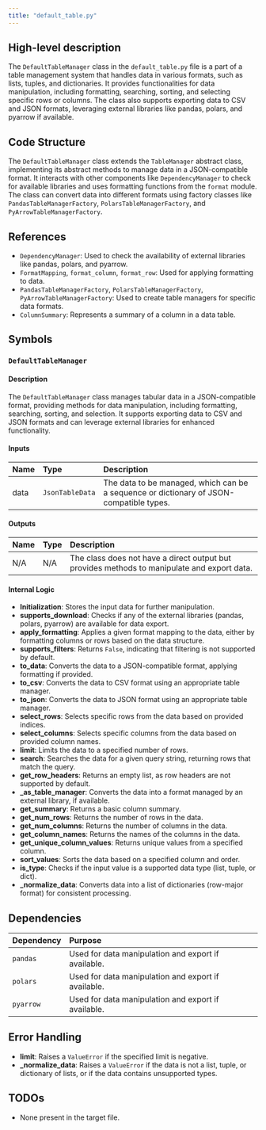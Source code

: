 ```yaml
---
title: "default_table.py"
---
```


## High-level description

The `DefaultTableManager` class in the `default_table.py` file is a part of a table management system that handles data in various formats, such as lists, tuples, and dictionaries. It provides functionalities for data manipulation, including formatting, searching, sorting, and selecting specific rows or columns. The class also supports exporting data to CSV and JSON formats, leveraging external libraries like pandas, polars, and pyarrow if available.

## Code Structure

The `DefaultTableManager` class extends the `TableManager` abstract class, implementing its abstract methods to manage data in a JSON-compatible format. It interacts with other components like `DependencyManager` to check for available libraries and uses formatting functions from the `format` module. The class can convert data into different formats using factory classes like `PandasTableManagerFactory`, `PolarsTableManagerFactory`, and `PyArrowTableManagerFactory`.

## References

- `DependencyManager`: Used to check the availability of external libraries like pandas, polars, and pyarrow.
- `FormatMapping`, `format_column`, `format_row`: Used for applying formatting to data.
- `PandasTableManagerFactory`, `PolarsTableManagerFactory`, `PyArrowTableManagerFactory`: Used to create table managers for specific data formats.
- `ColumnSummary`: Represents a summary of a column in a data table.

## Symbols

### `DefaultTableManager`
#### Description
The `DefaultTableManager` class manages tabular data in a JSON-compatible format, providing methods for data manipulation, including formatting, searching, sorting, and selection. It supports exporting data to CSV and JSON formats and can leverage external libraries for enhanced functionality.

#### Inputs
| Name | Type | Description |
|:-----|:-----|:------------|
| data | `JsonTableData` | The data to be managed, which can be a sequence or dictionary of JSON-compatible types. |

#### Outputs
| Name | Type | Description |
|:-----|:-----|:------------|
| N/A | N/A | The class does not have a direct output but provides methods to manipulate and export data. |

#### Internal Logic
- **Initialization**: Stores the input data for further manipulation.
- **supports_download**: Checks if any of the external libraries (pandas, polars, pyarrow) are available for data export.
- **apply_formatting**: Applies a given format mapping to the data, either by formatting columns or rows based on the data structure.
- **supports_filters**: Returns `False`, indicating that filtering is not supported by default.
- **to_data**: Converts the data to a JSON-compatible format, applying formatting if provided.
- **to_csv**: Converts the data to CSV format using an appropriate table manager.
- **to_json**: Converts the data to JSON format using an appropriate table manager.
- **select_rows**: Selects specific rows from the data based on provided indices.
- **select_columns**: Selects specific columns from the data based on provided column names.
- **limit**: Limits the data to a specified number of rows.
- **search**: Searches the data for a given query string, returning rows that match the query.
- **get_row_headers**: Returns an empty list, as row headers are not supported by default.
- **_as_table_manager**: Converts the data into a format managed by an external library, if available.
- **get_summary**: Returns a basic column summary.
- **get_num_rows**: Returns the number of rows in the data.
- **get_num_columns**: Returns the number of columns in the data.
- **get_column_names**: Returns the names of the columns in the data.
- **get_unique_column_values**: Returns unique values from a specified column.
- **sort_values**: Sorts the data based on a specified column and order.
- **is_type**: Checks if the input value is a supported data type (list, tuple, or dict).
- **_normalize_data**: Converts data into a list of dictionaries (row-major format) for consistent processing.

## Dependencies

| Dependency | Purpose |
|:-----------|:--------|
| `pandas` | Used for data manipulation and export if available. |
| `polars` | Used for data manipulation and export if available. |
| `pyarrow` | Used for data manipulation and export if available. |

## Error Handling

- **limit**: Raises a `ValueError` if the specified limit is negative.
- **_normalize_data**: Raises a `ValueError` if the data is not a list, tuple, or dictionary of lists, or if the data contains unsupported types.

## TODOs
- None present in the target file.